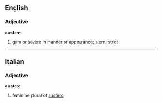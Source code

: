 ==English==
===Adjective===
'''austere'''
# grim or severe in manner or appearance; stern; strict

-----

==Italian==
===Adjective===
'''austere'''

# feminine plural of [[austero]]